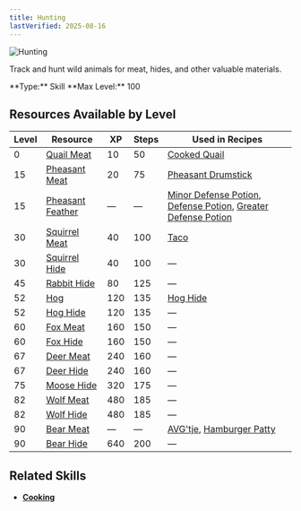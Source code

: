 ```yaml
---
title: Hunting
lastVerified: 2025-08-16
---
```


<div className="flex items-start gap-6 mb-8">
  <div className="flex-shrink-0">
    <img src="/assets/icons/hunting.png" alt="Hunting" className="w-24 h-24 border rounded-lg" />
  </div>
  <div className="flex-1">
    <div className="space-y-2">
      <p className="text-lg text-muted-foreground">Track and hunt wild animals for meat, hides, and other valuable materials.</p>
      <div className="flex flex-wrap gap-4 text-sm">
        <span className="px-2 py-1 bg-green-100 dark:bg-green-900 rounded-md">
          **Type:** Skill
        </span>
        <span className="px-2 py-1 bg-purple-100 dark:bg-purple-900 rounded-md">
          **Max Level:** 100
        </span>
      </div>
    </div>
  </div>
</div>

## Resources Available by Level

| Level | Resource                                                     | XP  | Steps | Used in Recipes |
| ----- | ------------------------------------------------------------ | --- | ----- | --------------- |
| 0     | [Quail Meat](/docs/resources/individual/bird_1_meat)        | 10  | 50    | [Cooked Quail](/docs/items/individual/cooked_quail) |
| 15    | [Pheasant Meat](/docs/resources/individual/bird_2_meat)     | 20  | 75    | [Pheasant Drumstick](/docs/items/individual/pheasant_drumstick) |
| 15    | [Pheasant Feather](/docs/resources/individual/bird_2_feather) | —   | —     | [Minor Defense Potion](/docs/items/individual/minor_defense_potion), [Defense Potion](/docs/items/individual/defensepotion), [Greater Defense Potion](/docs/items/individual/greater_defense_potion) |
| 30    | [Squirrel Meat](/docs/resources/individual/squirrel_meat)   | 40  | 100   | [Taco](/docs/items/individual/taco) |
| 30    | [Squirrel Hide](/docs/resources/individual/squirrel_hide)   | 40  | 100   | — |
| 45    | [Rabbit Hide](/docs/resources/individual/rabbit_hide)       | 80  | 125   | — |
| 52    | [Hog](/docs/resources/individual/hog)                       | 120 | 135   | [Hog Hide](/docs/resources/individual/hog_hide) |
| 52    | [Hog Hide](/docs/resources/individual/hog_hide)             | 120 | 135   | — |
| 60    | [Fox Meat](/docs/resources/individual/fox_meat)             | 160 | 150   | — |
| 60    | [Fox Hide](/docs/resources/individual/fox_hide)             | 160 | 150   | — |
| 67    | [Deer Meat](/docs/resources/individual/deer_meat)           | 240 | 160   | — |
| 67    | [Deer Hide](/docs/resources/individual/deer_hide)           | 240 | 160   | — |
| 75    | [Moose Hide](/docs/resources/individual/moose_hide)         | 320 | 175   | — |
| 82    | [Wolf Meat](/docs/resources/individual/wolf_meat)           | 480 | 185   | — |
| 82    | [Wolf Hide](/docs/resources/individual/wolf_hide)           | 480 | 185   | — |
| 90    | [Bear Meat](/docs/resources/individual/bear_meat)           | —   | —     | [AVG'tje](/docs/items/individual/dinner), [Hamburger Patty](/docs/resources/individual/hamburger_patty) |
| 90    | [Bear Hide](/docs/resources/individual/bear_hide)           | 640 | 200   | — |

## Related Skills

- **[Cooking](/docs/skills/individual/cooking)**

